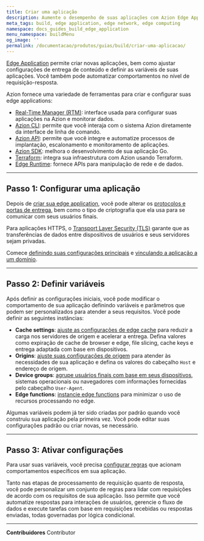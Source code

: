 ```yaml
---
title: Criar uma aplicação
description: Aumente o desempenho de suas aplicações com Azion Edge Application.
meta_tags: build, edge application, edge network, edge computing
namespace: docs_guides_build_edge_application
menu_namespace: buildMenu
og_image: ''
permalink: /documentacao/produtos/guias/build/criar-uma-aplicacao/
---
```


[Edge Application](/pt-br/documentacao/produtos/edge-application/) permite criar novas aplicações, bem como ajustar configurações de entrega de conteúdo e definir as variáveis de suas aplicações. Você também pode automatizar comportamentos no nível de requisição-resposta.

Azion fornece uma variedade de ferramentas para criar e configurar suas edge applications:

- [Real-Time Manager (RTM)](https://manager.azion.com): interface usada para configurar suas aplicações na Azion e monitorar dados.
- [Azion CLI](/pt-br/documentacao/produtos/build/desenvolvimento-azion/cli/): permite que você interaja com o sistema Azion diretamente da interface de linha de comando.
- [Azion API](https://api.azion.com): permite que você integre e automatize processos de implantação, escalonamento e monitoramento de aplicações.
- [Azion SDK](/pt-br/documentacao/produtos/build/desenvolvimento-azion/sdk/go/): melhora o desenvolvimento de sua aplicação Go.
- [Terraform](/pt-br/documentacao/produtos/build/desenvolvimento-azion/terraform-provider/): integra sua infraestrutura com Azion usando Terraform.
- [Edge Runtime](/pt-br/documentacao/produtos/build/desenvolvimento-azion/runtime/): fornece APIs para manipulação de rede e de dados.

---

## Passo 1: Configurar uma aplicação

Depois de [criar sua edge application](/pt-br/documentacao/produtos/comecar-com-um-template/), você pode alterar os [protocolos e portas de entrega](/pt-br/documentacao/produtos/edge-application/main-settings/), bem como o tipo de criptografia que ela usa para se comunicar com seus usuários finais.

Para aplicações HTTPS, o [Transport Layer Security (TLS)](/documentacao/produtos/guias/criar-certificado-digital/) garante que as transferências de dados entre dispositivos de usuários e seus servidores sejam privadas.

Comece [definindo suas configurações principais](/pt-br/documentacao/produtos/guias/build/definir-configuracoes-principais/) e [vinculando a aplicação a um domínio](/pt-br/documentacao/produtos/guias/configurar-dominio/).

---

## Passo 2: Definir variáveis

Após definir as configurações iniciais, você pode modificar o comportamento de sua aplicação definindo variáveis e parâmetros que podem ser personalizados para atender a seus requisitos. Você pode definir as seguintes instâncias:

- **Cache settings**: [ajuste as configurações de edge cache](/pt-br/documentacao/produtos/guias/build/ajustar-cache-settings/) para reduzir a carga nos servidores de origem e acelerar a entrega. Defina valores como expiração de cache de browser e edge, file slicing, cache keys e entrega adaptada com base em dispositivos.
- **Origins**: [ajuste suas configurações de origem](/pt-br/documentacao/produtos/guias/build/definir-origens/) para atender às necessidades de sua aplicação e defina os valores do cabeçalho `Host` e endereço de origem.
- **Device groups**: [agrupe usuários finais com base em seus dispositivos](/pt-br/documentacao/produtos/guias/build/criar-device-groups/), sistemas operacionais ou navegadores com informações fornecidas pelo cabeçalho `User-Agent`.
- **Edge functions**: [instancie edge functions](/pt-br/documentacao/produtos/guias/build/instanciar-edge-functions/) para minimizar o uso de recursos processando no edge.

Algumas variáveis podem já ter sido criadas por padrão quando você construiu sua aplicação pela primeira vez. Você pode editar suas configurações padrão ou criar novas, se necessário.

---

## Passo 3: Ativar configurações

Para usar suas variáveis, você precisa [configurar regras](/pt-br/documentacao/produtos/guias/build/trabalhar-com-rules-engine/) que acionam comportamentos específicos em sua aplicação.

Tanto nas etapas de processamento de requisição quanto de resposta, você pode personalizar um conjunto de regras para lidar com requisições de acordo com os requisitos de sua aplicação. Isso permite que você automatize respostas para interações de usuários, gerencie o fluxo de dados e execute tarefas com base em requisições recebidas ou respostas enviadas, todas governadas por lógica condicional.



---


**Contribuidores** <ContributorList>Contributor</ContributorList>

